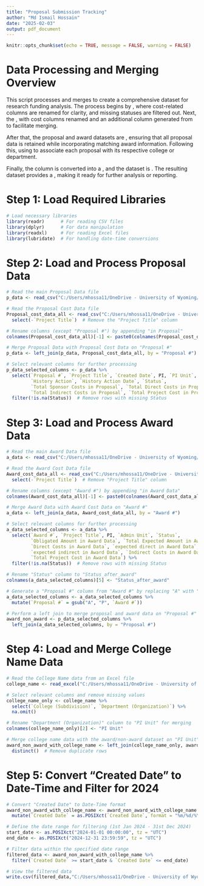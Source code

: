 ```yaml
---
title: "Proposal Submission Tracking"
author: "Md Ismail Hossain"
date: "2025-02-03"
output: pdf_document
---
```


```r
knitr::opts_chunk$set(echo = TRUE, message = FALSE, warning = FALSE)
```

\newpage

# Data Processing and Merging Overview

This script processes and merges \textbf{proposal data, award data, and college name data} to create a comprehensive dataset for research funding analysis. The process begins by \textbf{loading and cleaning the proposal data}, where cost-related columns are renamed for clarity, and missing statuses are filtered out. Next, the \textbf{award data is loaded and processed similarly}, with cost columns renamed and an additional \texttt{"Proposal \#"} column generated from \texttt{"Award \#"} to facilitate merging. 

After that, the proposal and award datasets are \textbf{merged using a left join on "Proposal \#"}, ensuring that all proposal data is retained while incorporating matching award information. Following this, \textbf{college name data is merged} using \texttt{"PI Unit"} to associate each proposal with its respective college or department. 

Finally, the \texttt{"Created Date"} column is converted into a \textbf{Date-Time format}, and the dataset is \textbf{filtered to include only records from the year 2024}. The resulting dataset provides a \textbf{consolidated view of research proposals, awarded funding, and associated institutions}, making it ready for further analysis or reporting.

# Step 1: Load Required Libraries


```r
# Load necessary libraries
library(readr)      # For reading CSV files
library(dplyr)      # For data manipulation
library(readxl)     # For reading Excel files
library(lubridate)  # For handling date-time conversions

```

# Step 2: Load and Process Proposal Data

```r
# Read the main Proposal Data file
p_data <- read_csv("C:/Users/mhossa11/OneDrive - University of Wyoming/Projects/Proposal health Project by PI 01312025/Data/Proposal_Data_All_2025_01_31(in).csv")

# Read the Proposal Cost Data file
Proposal_cost_data_all <- read_csv("C:/Users/mhossa11/OneDrive - University of Wyoming/Projects/Proposal health Project by PI 01312025/Data/Proposal_cost_data_all.csv") %>%
  select(-`Project Title`)  # Remove the "Project Title" column

# Rename columns (except "Proposal #") by appending "in Proposal"
colnames(Proposal_cost_data_all)[-1] <- paste0(colnames(Proposal_cost_data_all)[-1], " in Proposal")

# Merge Proposal Data with Proposal Cost Data on "Proposal #"
p_data <- left_join(p_data, Proposal_cost_data_all, by = "Proposal #")

# Select relevant columns for further processing
p_data_selected_columns <- p_data %>%
  select(`Proposal #`, `Project Title`, `Created Date`, PI, `PI Unit`, 
         `History Action`, `History Action Date`, `Status`, 
         `Total Sponsor Costs in Proposal`, `Total Direct Costs in Proposal`, 
         `Total Indirect Costs in Proposal`, `Total Project Cost in Proposal`) %>%
  filter(!is.na(Status))  # Remove rows with missing Status

```


# Step 3: Load and Process Award Data


```r
# Read the main Award Data file
a_data <- read_csv("C:/Users/mhossa11/OneDrive - University of Wyoming/Projects/Proposal health Project by PI 01312025/Data/Award_Data_All_2025_01_31(in).csv")

# Read the Award Cost Data file
Award_cost_data_all <- read_csv("C:/Users/mhossa11/OneDrive - University of Wyoming/Projects/Proposal health Project by PI 01312025/Data/Award_cost_data_all.csv") %>%
  select(-`Project Title`)  # Remove "Project Title" column

# Rename columns (except "Award #") by appending "in Award Data"
colnames(Award_cost_data_all)[-1] <- paste0(colnames(Award_cost_data_all)[-1], " in Award Data")

# Merge Award Data with Award Cost Data on "Award #"
a_data <- left_join(a_data, Award_cost_data_all, by = "Award #")

# Select relevant columns for further processing
a_data_selected_columns <- a_data %>%
  select(`Award #`, `Project Title`, PI, `Admin Unit`, `Status`, 
         `Obligated Amount in Award Data`, `Total Expected Amount in Award Data`, 
         `Direct Costs in Award Data`, `expected direct in Award Data`, 
         `expected indirect in Award Data`, `Indirect Costs in Award Data`, 
         `Total Project Cost in Award Data`) %>%
  filter(!is.na(Status))  # Remove rows with missing Status

# Rename "Status" column to "Status_after_award"
colnames(a_data_selected_columns)[5] <- "Status_after_award"

# Generate a "Proposal #" column from "Award #" by replacing "A" with "P"
a_data_selected_columns <- a_data_selected_columns %>%
  mutate(`Proposal #` = gsub("A", "P", `Award #`))

# Perform a left join to merge proposal and award data on "Proposal #"
award_non_award <- p_data_selected_columns %>%
  left_join(a_data_selected_columns, by = "Proposal #")

```


# Step 4: Load and Merge College Name Data

```r
# Read the College Name data from an Excel file
college_name <- read_excel("C:/Users/mhossa11/OneDrive - University of Wyoming/Projects/Proposal health Project by PI 01312025/Data/Award External Funding By Dept_Details.xlsx")

# Select relevant columns and remove missing values
college_name_only <- college_name %>%
  select(`College (Subdivision)`, `Department (Organization)`) %>%
  na.omit()

# Rename "Department (Organization)" column to "PI Unit" for merging
colnames(college_name_only)[2] <- "PI Unit"

# Merge college name data with the award/non-award dataset on "PI Unit"
award_non_award_with_college_name <- left_join(college_name_only, award_non_award, by = "PI Unit") %>%
  distinct()  # Remove duplicate rows

```

# Step 5: Convert "Created Date" to Date-Time and Filter for 2024


```r
# Convert "Created Date" to Date-Time format
award_non_award_with_college_name <- award_non_award_with_college_name %>%
  mutate(`Created Date` = as.POSIXct(`Created Date`, format = "%m/%d/%Y %H:%M", tz = "UTC"))

# Define the date range for filtering (1st Jan 2024 - 31st Dec 2024)
start_date <- as.POSIXct("2024-01-01 00:00:00", tz = "UTC")
end_date <- as.POSIXct("2024-12-31 23:59:59", tz = "UTC")

# Filter data within the specified date range
filtered_data <- award_non_award_with_college_name %>%
  filter(`Created Date` >= start_date & `Created Date` <= end_date)

# View the filtered data
write.csv(filtered_data,"C:/Users/mhossa11/OneDrive - University of Wyoming/Projects/Proposal health Project by PI 01312025/Output/filtered_data_Jan_2024_Dec_2024_020725.csv")
```

